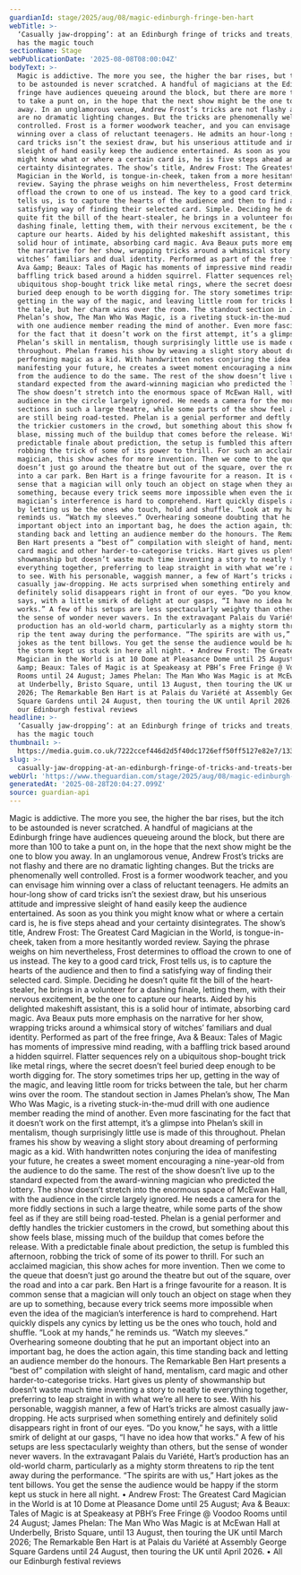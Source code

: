 ```yaml
---
guardianId: stage/2025/aug/08/magic-edinburgh-fringe-ben-hart
webTitle: >-
  ‘Casually jaw-dropping’: at an Edinburgh fringe of tricks and treats, Ben Hart
  has the magic touch
sectionName: Stage
webPublicationDate: '2025-08-08T08:00:04Z'
bodyText: >-
  Magic is addictive. The more you see, the higher the bar rises, but the itch
  to be astounded is never scratched. A handful of magicians at the Edinburgh
  fringe have audiences queueing around the block, but there are more than 100
  to take a punt on, in the hope that the next show might be the one to blow you
  away. In an unglamorous venue, Andrew Frost’s tricks are not flashy and there
  are no dramatic lighting changes. But the tricks are phenomenally well
  controlled. Frost is a former woodwork teacher, and you can envisage him
  winning over a class of reluctant teenagers. He admits an hour-long show of
  card tricks isn’t the sexiest draw, but his unserious attitude and impressive
  sleight of hand easily keep the audience entertained. As soon as you think you
  might know what or where a certain card is, he is five steps ahead and your
  certainty disintegrates. The show’s title, Andrew Frost: The Greatest Card
  Magician in the World, is tongue-in-cheek, taken from a more hesitantly worded
  review. Saying the phrase weighs on him nevertheless, Frost determines to
  offload the crown to one of us instead. The key to a good card trick, Frost
  tells us, is to capture the hearts of the audience and then to find a
  satisfying way of finding their selected card. Simple. Deciding he doesn’t
  quite fit the bill of the heart-stealer, he brings in a volunteer for a
  dashing finale, letting them, with their nervous excitement, be the one to
  capture our hearts. Aided by his delighted makeshift assistant, this is a
  solid hour of intimate, absorbing card magic. Ava Beaux puts more emphasis on
  the narrative for her show, wrapping tricks around a whimsical story of
  witches’ familiars and dual identity. Performed as part of the free fringe,
  Ava &amp; Beaux: Tales of Magic has moments of impressive mind reading, with a
  baffling trick based around a hidden squirrel. Flatter sequences rely on a
  ubiquitous shop-bought trick like metal rings, where the secret doesn’t feel
  buried deep enough to be worth digging for. The story sometimes trips her up,
  getting in the way of the magic, and leaving little room for tricks between
  the tale, but her charm wins over the room. The standout section in James
  Phelan’s show, The Man Who Was Magic, is a riveting stuck-in-the-mud drill
  with one audience member reading the mind of another. Even more fascinating
  for the fact that it doesn’t work on the first attempt, it’s a glimpse into
  Phelan’s skill in mentalism, though surprisingly little use is made of this
  throughout. Phelan frames his show by weaving a slight story about dreaming of
  performing magic as a kid. With handwritten notes conjuring the idea of
  manifesting your future, he creates a sweet moment encouraging a nine-year-old
  from the audience to do the same. The rest of the show doesn’t live up to the
  standard expected from the award-winning magician who predicted the lottery.
  The show doesn’t stretch into the enormous space of McEwan Hall, with the
  audience in the circle largely ignored. He needs a camera for the more fiddly
  sections in such a large theatre, while some parts of the show feel as if they
  are still being road-tested. Phelan is a genial performer and deftly handles
  the trickier customers in the crowd, but something about this show feels
  blase, missing much of the buildup that comes before the release. With a
  predictable finale about prediction, the setup is fumbled this afternoon,
  robbing the trick of some of its power to thrill. For such an acclaimed
  magician, this show aches for more invention. Then we come to the queue that
  doesn’t just go around the theatre but out of the square, over the road and
  into a car park. Ben Hart is a fringe favourite for a reason. It is common
  sense that a magician will only touch an object on stage when they are up to
  something, because every trick seems more impossible when even the idea of the
  magician’s interference is hard to comprehend. Hart quickly dispels any cynics
  by letting us be the ones who touch, hold and shuffle. “Look at my hands,” he
  reminds us. “Watch my sleeves.” Overhearing someone doubting that he put an
  important object into an important bag, he does the action again, this time
  standing back and letting an audience member do the honours. The Remarkable
  Ben Hart presents a “best of” compilation with sleight of hand, mentalism,
  card magic and other harder-to-categorise tricks. Hart gives us plenty of
  showmanship but doesn’t waste much time inventing a story to neatly tie
  everything together, preferring to leap straight in with what we’re all here
  to see. With his personable, waggish manner, a few of Hart’s tricks are almost
  casually jaw-dropping. He acts surprised when something entirely and
  definitely solid disappears right in front of our eyes. “Do you know,” he
  says, with a little smirk of delight at our gasps, “I have no idea how that
  works.” A few of his setups are less spectacularly weighty than others, but
  the sense of wonder never wavers. In the extravagant Palais du Variété, Hart’s
  production has an old-world charm, particularly as a mighty storm threatens to
  rip the tent away during the performance. “The spirits are with us,” Hart
  jokes as the tent billows. You get the sense the audience would be happy if
  the storm kept us stuck in here all night. • Andrew Frost: The Greatest Card
  Magician in the World is at 10 Dome at Pleasance Dome until 25 August; Ava
  &amp; Beaux: Tales of Magic is at Speakeasy at PBH’s Free Fringe @ Voodoo
  Rooms until 24 August; James Phelan: The Man Who Was Magic is at McEwan Hall
  at Underbelly, Bristo Square, until 13 August, then touring the UK until March
  2026; The Remarkable Ben Hart is at Palais du Variété at Assembly George
  Square Gardens until 24 August, then touring the UK until April 2026. • All
  our Edinburgh festival reviews
headline: >-
  ‘Casually jaw-dropping’: at an Edinburgh fringe of tricks and treats, Ben Hart
  has the magic touch
thumbnail: >-
  https://media.guim.co.uk/7222ccef446d2d5f40dc1726eff50ff5127e82e7/1331_0_6656_5325/500.jpg
slug: >-
  casually-jaw-dropping-at-an-edinburgh-fringe-of-tricks-and-treats-ben-hart-has-the-magic-touch
webUrl: 'https://www.theguardian.com/stage/2025/aug/08/magic-edinburgh-fringe-ben-hart'
generatedAt: '2025-08-28T20:04:27.099Z'
source: guardian-api
---
```

Magic is addictive. The more you see, the higher the bar rises, but the itch to be astounded is never scratched. A handful of magicians at the Edinburgh fringe have audiences queueing around the block, but there are more than 100 to take a punt on, in the hope that the next show might be the one to blow you away. In an unglamorous venue, Andrew Frost’s tricks are not flashy and there are no dramatic lighting changes. But the tricks are phenomenally well controlled. Frost is a former woodwork teacher, and you can envisage him winning over a class of reluctant teenagers. He admits an hour-long show of card tricks isn’t the sexiest draw, but his unserious attitude and impressive sleight of hand easily keep the audience entertained. As soon as you think you might know what or where a certain card is, he is five steps ahead and your certainty disintegrates. The show’s title, Andrew Frost: The Greatest Card Magician in the World, is tongue-in-cheek, taken from a more hesitantly worded review. Saying the phrase weighs on him nevertheless, Frost determines to offload the crown to one of us instead. The key to a good card trick, Frost tells us, is to capture the hearts of the audience and then to find a satisfying way of finding their selected card. Simple. Deciding he doesn’t quite fit the bill of the heart-stealer, he brings in a volunteer for a dashing finale, letting them, with their nervous excitement, be the one to capture our hearts. Aided by his delighted makeshift assistant, this is a solid hour of intimate, absorbing card magic. Ava Beaux puts more emphasis on the narrative for her show, wrapping tricks around a whimsical story of witches’ familiars and dual identity. Performed as part of the free fringe, Ava &amp; Beaux: Tales of Magic has moments of impressive mind reading, with a baffling trick based around a hidden squirrel. Flatter sequences rely on a ubiquitous shop-bought trick like metal rings, where the secret doesn’t feel buried deep enough to be worth digging for. The story sometimes trips her up, getting in the way of the magic, and leaving little room for tricks between the tale, but her charm wins over the room. The standout section in James Phelan’s show, The Man Who Was Magic, is a riveting stuck-in-the-mud drill with one audience member reading the mind of another. Even more fascinating for the fact that it doesn’t work on the first attempt, it’s a glimpse into Phelan’s skill in mentalism, though surprisingly little use is made of this throughout. Phelan frames his show by weaving a slight story about dreaming of performing magic as a kid. With handwritten notes conjuring the idea of manifesting your future, he creates a sweet moment encouraging a nine-year-old from the audience to do the same. The rest of the show doesn’t live up to the standard expected from the award-winning magician who predicted the lottery. The show doesn’t stretch into the enormous space of McEwan Hall, with the audience in the circle largely ignored. He needs a camera for the more fiddly sections in such a large theatre, while some parts of the show feel as if they are still being road-tested. Phelan is a genial performer and deftly handles the trickier customers in the crowd, but something about this show feels blase, missing much of the buildup that comes before the release. With a predictable finale about prediction, the setup is fumbled this afternoon, robbing the trick of some of its power to thrill. For such an acclaimed magician, this show aches for more invention. Then we come to the queue that doesn’t just go around the theatre but out of the square, over the road and into a car park. Ben Hart is a fringe favourite for a reason. It is common sense that a magician will only touch an object on stage when they are up to something, because every trick seems more impossible when even the idea of the magician’s interference is hard to comprehend. Hart quickly dispels any cynics by letting us be the ones who touch, hold and shuffle. “Look at my hands,” he reminds us. “Watch my sleeves.” Overhearing someone doubting that he put an important object into an important bag, he does the action again, this time standing back and letting an audience member do the honours. The Remarkable Ben Hart presents a “best of” compilation with sleight of hand, mentalism, card magic and other harder-to-categorise tricks. Hart gives us plenty of showmanship but doesn’t waste much time inventing a story to neatly tie everything together, preferring to leap straight in with what we’re all here to see. With his personable, waggish manner, a few of Hart’s tricks are almost casually jaw-dropping. He acts surprised when something entirely and definitely solid disappears right in front of our eyes. “Do you know,” he says, with a little smirk of delight at our gasps, “I have no idea how that works.” A few of his setups are less spectacularly weighty than others, but the sense of wonder never wavers. In the extravagant Palais du Variété, Hart’s production has an old-world charm, particularly as a mighty storm threatens to rip the tent away during the performance. “The spirits are with us,” Hart jokes as the tent billows. You get the sense the audience would be happy if the storm kept us stuck in here all night. • Andrew Frost: The Greatest Card Magician in the World is at 10 Dome at Pleasance Dome until 25 August; Ava &amp; Beaux: Tales of Magic is at Speakeasy at PBH’s Free Fringe @ Voodoo Rooms until 24 August; James Phelan: The Man Who Was Magic is at McEwan Hall at Underbelly, Bristo Square, until 13 August, then touring the UK until March 2026; The Remarkable Ben Hart is at Palais du Variété at Assembly George Square Gardens until 24 August, then touring the UK until April 2026. • All our Edinburgh festival reviews
